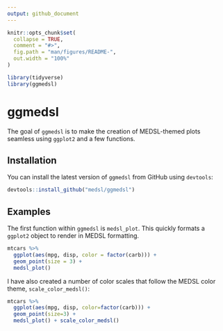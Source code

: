```yaml
---
output: github_document
---
```


<!-- README.md is generated from README.Rmd. Please edit that file -->

```r
knitr::opts_chunk$set(
  collapse = TRUE,
  comment = "#>",
  fig.path = "man/figures/README-",
  out.width = "100%"
)

library(tidyverse)
library(ggmedsl)
```
# ggmedsl

The goal of `ggmedsl` is to make the creation of MEDSL-themed plots seamless using `ggplot2` and a few functions. 

## Installation

You can install the latest version of `ggmedsl` from GitHub using `devtools`:

``` r
devtools::install_github("medsl/ggmedsl")
```

## Examples

The first function within `ggmedsl` is `medsl_plot`. This quickly formats a `ggplot2` object to render in MEDSL formatting. 

```r
mtcars %>% 
  ggplot(aes(mpg, disp, color = factor(carb))) +
  geom_point(size = 3) +
  medsl_plot()
```

I have also created a number of color scales that follow the MEDSL color theme, `scale_color_medsl()`: 

```r
mtcars %>% 
  ggplot(aes(mpg, disp, color=factor(carb))) +
  geom_point(size=3) +
  medsl_plot() + scale_color_medsl()
```

